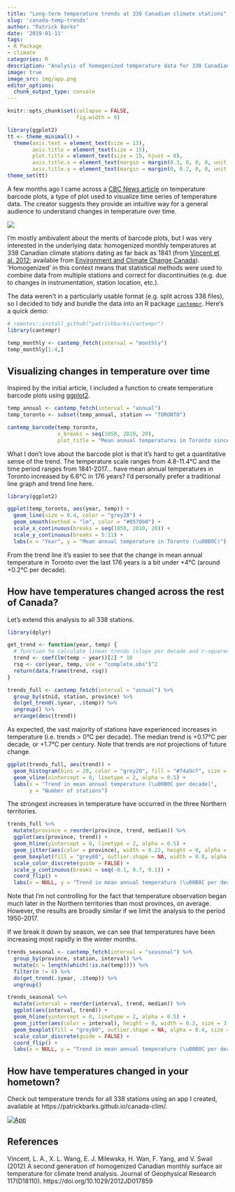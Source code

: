 ```yaml
---
title: "Long-term temperature trends at 338 Canadian climate stations"
slug: 'canada-temp-trends'
author: "Patrick Barks"
date: '2019-01-11'
tags:
- R Package
- climate
categories: R
description: "Analysis of homogenized temperature data for 338 Canadian climate stations"
image: true
image_src: img/app.png
editor_options:
  chunk_output_type: console
---
```


```r
knitr::opts_chunk$set(collapse = FALSE,
                      fig.width = 8)

library(ggplot2)
tt <- theme_minimal() +
  theme(axis.text = element_text(size = 13),
        axis.title = element_text(size = 15),
        plot.title = element_text(size = 15, hjust = 0),
        axis.title.x = element_text(margin = margin(0.3, 0, 0, 0, unit = 'cm')),
        axis.title.y = element_text(margin = margin(0, 0.2, 0, 0, unit = 'cm')))
theme_set(tt)
```

A few months ago I came across a [CBC News article](https://www.cbc.ca/news/technology/charts-climate-change-bar-codes-1.4802293) on temperature barcode plots, a type of plot used to visualize time series of temperature data. The creator suggests they provide an intuitive way for a general audience to understand changes in temperature over time.

[![](/img/calgary-barplot.png)](https://www.cbc.ca/news/technology/charts-climate-change-bar-codes-1.4802293)

I'm mostly ambivalent about the merits of barcode plots, but I was very interested in the underlying data: homogenized monthly temperatures at 338 Canadian climate stations dating as far back as 1841 (from [Vincent et al. 2012](https://doi.org/10.1029/2012JD017859); available from [Environment and Climate Change Canada](https://www.canada.ca/en/environment-climate-change/services/climate-change/science-research-data/climate-trends-variability/adjusted-homogenized-canadian-data/surface-air-temperature-access.html)). 'Homogenized' in this context means that statistical methods were used to combine data from multiple stations and correct for discontinuities (e.g. due to changes in instrumentation, station location, etc.).

The data weren't in a particularly usable format (e.g. split across 338 files), so I decided to tidy and bundle the data into an R package [`cantempr`](https://github.com/patrickbarks/cantempr). Here's a quick demo:

```r
# remotes::install_github("patrickbarks/cantempr")
library(cantempr)

temp_monthly <- cantemp_fetch(interval = "monthly")
temp_monthly[1:4,]
```

## Visualizing changes in temperature over time

Inspired by the initial article, I included a function to create temperature barcode plots using [ggplot2](https://ggplot2.tidyverse.org/).

```r
temp_annual <- cantemp_fetch(interval = "annual")
temp_toronto <- subset(temp_annual, station == "TORONTO")

cantemp_barcode(temp_toronto,
                x_breaks = seq(1850, 2010, 20),
                plot_title = "Mean annual temperatures in Toronto since 1841")
```

What I don't love about the barcode plot is that it's hard to get a quantitative sense of the trend. The temperature scale ranges from 4.8-11.4°C and the time period ranges from 1841-2017... have mean annual temperatures in Toronto increased by 6.6°C in 176 years? I'd personally prefer a traditional line graph and trend line here.

```r
library(ggplot2)

ggplot(temp_toronto, aes(year, temp)) +
  geom_line(size = 0.4, color = "grey20") +
  geom_smooth(method = "lm", color = "#0570b0") +
  scale_x_continuous(breaks = seq(1850, 2010, 20)) +
  scale_y_continuous(breaks = 5:11) +
  labs(x = "Year", y = "Mean annual temperature in Toronto (\u00B0C)")
```

From the trend line it's easier to see that the change in mean annual temperature in Toronto over the last 176 years is a bit under +4°C (around +0.2°C per decade).

## How have temperatures changed across the rest of Canada?

Let's extend this analysis to all 338 stations.

```r
library(dplyr)

get_trend <- function(year, temp) {
  # function to calculate linear trends (slope per decade and r-squared)
  trend <- coef(lm(temp ~ year))[2] * 10
  rsq <- cor(year, temp, use = "complete.obs")^2
  return(data.frame(trend, rsq))
}

trends_full <- cantemp_fetch(interval = "annual") %>%
  group_by(stnid, station, province) %>%
  do(get_trend(.$year, .$temp)) %>%
  ungroup() %>%
  arrange(desc(trend))
```

As expected, the vast majority of stations have experienced increases in temperature (i.e. trends > 0°C per decade). The median trend is +0.17°C per decade, or +1.7°C per century. Note that trends are _not_ projections of future change.

```r
ggplot(trends_full, aes(trend)) +
  geom_histogram(bins = 20, color = "grey20", fill = "#74a9cf", size = 0.3) +
  geom_vline(xintercept = 0, linetype = 2, alpha = 0.5) +
  labs(x = "Trend in mean annual temperature (\u00B0C per decade)",
       y = "Number of stations")
```

The strongest increases in temperature have occurred in the three Northern territories.

```r
trends_full %>%
  mutate(province = reorder(province, trend, median)) %>%
  ggplot(aes(province, trend)) +
  geom_hline(yintercept = 0, linetype = 2, alpha = 0.5) +
  geom_jitter(aes(color = province), width = 0.22, height = 0, alpha = 0.8, size = 3.5) +
  geom_boxplot(fill = "grey80", outlier.shape = NA, width = 0.8, alpha = 0.4, size = 0.6) +
  scale_color_discrete(guide = FALSE) +
  scale_y_continuous(breaks = seq(-0.1, 0.7, 0.1)) +
  coord_flip() +
  labs(x = NULL, y = "Trend in mean annual temperature (\u00B0C per decade)")
```

Note that I'm not controlling for the fact that temperature observation began much later in the Northern territories than most provinces, on average. However, the results are broadly similar if we limit the analysis to the period 1950-2017.

If we break it down by season, we can see that temperatures have been increasing most rapidly in the winter months.

```r
trends_seasonal <- cantemp_fetch(interval = "seasonal") %>%
  group_by(province, station, interval) %>%
  mutate(n = length(which(!is.na(temp)))) %>%
  filter(n != 0) %>%
  do(get_trend(.$year, .$temp)) %>%
  ungroup()

trends_seasonal %>%
  mutate(interval = reorder(interval, trend, median)) %>%
  ggplot(aes(interval, trend)) +
  geom_hline(yintercept = 0, linetype = 2, alpha = 0.5) +
  geom_jitter(aes(color = interval), height = 0, width = 0.3, size = 3.5, alpha = 0.7) +
  geom_boxplot(fill = "grey80", outlier.shape = NA, alpha = 0.4, size = 0.6) +
  scale_color_discrete(guide = FALSE) +
  coord_flip() +
  labs(x = NULL, y = "Trend in mean annual temperature (\u00B0C per decade)")
```

## How have temperatures changed in your hometown?

Check out temperature trends for all 338 stations using an app I created, available at https://patrickbarks.github.io/canada-clim/.

[![App](/img/app.png)](https://patrickbarks.github.io/canada-clim/)

## References

Vincent, L. A., X. L. Wang, E. J. Milewska, H. Wan, F. Yang, and V. Swail (2012) A second generation of homogenized Canadian monthly surface air temperature for climate trend analysis. Journal of Geophysical Research 117(D18110). https://doi.org/10.1029/2012JD017859
